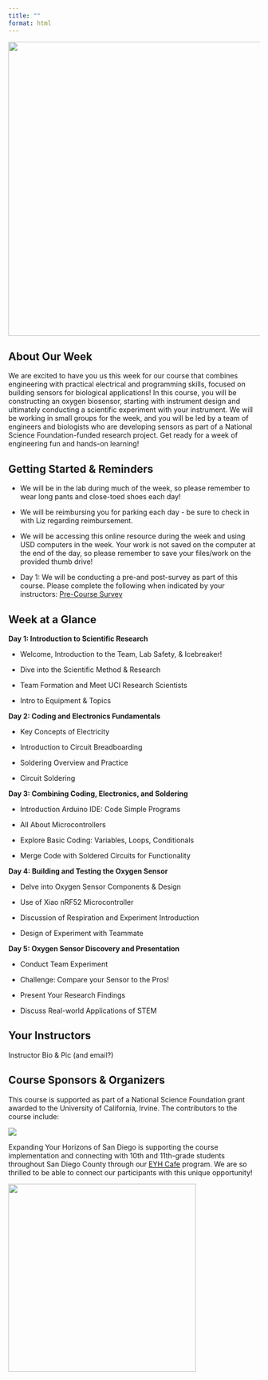 ```yaml
---
title: ""
format: html
---
```


![](images/logoBlueFull.png){width="588"}

## About Our Week

We are excited to have you us this week for our course that combines engineering with practical electrical and programming skills, focused on building sensors for biological applications! In this course, you will be constructing an oxygen biosensor, starting with instrument design and ultimately conducting a scientific experiment with your instrument. We will be working in small groups for the week, and you will be led by a team of engineers and biologists who are developing sensors as part of a National Science Foundation-funded research project. Get ready for a week of engineering fun and hands-on learning!

## Getting Started & Reminders

-   We will be in the lab during much of the week, so please remember to wear long pants and close-toed shoes each day!

-   We will be reimbursing you for parking each day - be sure to check in with Liz regarding reimbursement.

-   We will be accessing this online resource during the week and using USD computers in the week. Your work is not saved on the computer at the end of the day, so please remember to save your files/work on the provided thumb drive!

-   Day 1: We will be conducting a pre-and post-survey as part of this course. Please complete the following when indicated by your instructors: [Pre-Course Survey](https://forms.gle/CPRniVJ7WStf1Z1w8)

## Week at a Glance

**Day 1: Introduction to Scientific Research**

-   Welcome, Introduction to the Team, Lab Safety, & Icebreaker!

-   Dive into the Scientific Method & Research

-   Team Formation and Meet UCI Research Scientists

-   Intro to Equipment & Topics

**Day 2: Coding and Electronics Fundamentals**

-   Key Concepts of Electricity

-   Introduction to Circuit Breadboarding

-   Soldering Overview and Practice

-   Circuit Soldering

**Day 3: Combining Coding, Electronics, and Soldering**

-   Introduction Arduino IDE: Code Simple Programs

-   All About Microcontrollers

-   Explore Basic Coding: Variables, Loops, Conditionals

-   Merge Code with Soldered Circuits for Functionality

**Day 4: Building and Testing the Oxygen Sensor**

-   Delve into Oxygen Sensor Components & Design

-   Use of Xiao nRF52 Microcontroller

-   Discussion of Respiration and Experiment Introduction

-   Design of Experiment with Teammate

**Day 5: Oxygen Sensor Discovery and Presentation**

-   Conduct Team Experiment

-   Challenge: Compare your Sensor to the Pros!

-   Present Your Research Findings

-   Discuss Real-world Applications of STEM

## Your Instructors

Instructor Bio & Pic (and email?)

## Course Sponsors & Organizers

This course is supported as part of a National Science Foundation grant awarded to the University of California, Irvine. The contributors to the course include:

![](images/All_Logos.png){fig-align="center"}

Expanding Your Horizons of San Diego is supporting the course implementation and connecting with 10th and 11th-grade students throughout San Diego County through our [EYH Cafe](https://eyhsandiego.org/eyh-cafe/) program. We are so thrilled to be able to connect our participants with this unique opportunity!

![](images/eyh_full_logo_no_net_with_tag.jpg){fig-align="center" width="376"}
